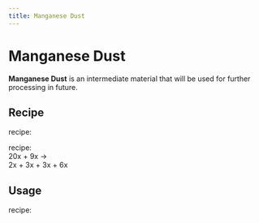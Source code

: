 ```yaml
---
title: Manganese Dust
---
```


<ItemImage file="manganese_dust" alt="Manganese Dust" size="200" />

# Manganese Dust

**Manganese Dust** is an intermediate material that will be used for further processing in future.

## Recipe

<McItem slug="minecraft:crafting_table" inline={true}/> recipe:  
<CraftingTable recipe="input techreborn:small_pile_of_manganese_dust techreborn:small_pile_of_manganese_dust air input techreborn:small_pile_of_manganese_dust techreborn:small_pile_of_manganese_dust air input air air air output techreborn:manganese_dust"/>

<McItem slug="techreborn:industrial_electrolyzer" inline={true}/> recipe:  
20x <McItem slug="techreborn:spessartine_dust" inline={true}/> + 9x <McItem slug="techreborn:empty_cell" inline={true}/> →  
2x <McItem slug="techreborn:aluminum_dust" inline={true}/> + 3x <McItem slug="techreborn:manganese_dust" inline={true}/> + 3x <McItem slug="techreborn:silicon_cell" inline={true}/> + 6x <McItem slug="techreborn:compressed_air_cell" inline={true}/>

## Usage

<McItem slug="minecraft:crafting_table" inline={true}/> recipe:  
<CraftingTable recipe="input air air air input air techreborn:manganese_dust air input air air air output techreborn:small_pile_of_manganese_dust,4"/>

